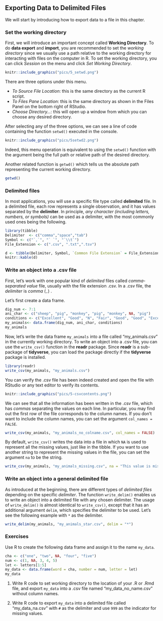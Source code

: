 ## Exporting Data to Delimited Files  {#export-data}

We will start by introducing how to export data to a file in this chapter.


### Set the working directory {#setwd}

First, we will introduce an important concept called **Working Directory**. To do **data export** and **import**, you are recommended to set the *working directory* since we usually use a path relative to the working directory for interacting with files on the computer in R. To set the working directory, you can click *Session* on the menu and click  *Set Working Directory*. 

```r
knitr::include_graphics("pics/5_setwd.png")
```


There are three options under this menu. 

- *To Source File Location*: this is the same directory as the current R script. 
- *To Files Pane Location*: this is the same directory as shown in the Files Panel on the bottom right of RStudio. 
- *Choose Directory...*: this will open up a window from which you can choose any desired directory. 

After selecting any of the three options, we can see a line of code containing the function `setwd()` executed in the console. 
```r
knitr::include_graphics("pics/5setwd2.png")
```


Indeed, this menu operation is equivalent to using the `setwd()` function with the argument being the full path or relative path of the desired directory. 


Another related function is `getwd()` which tells us the absolute path representing the current working directory.
```r
getwd()
```



### Delimited files

In most applications, you will use a specific file type called **delimited** file. In a delimited file, each row represents a single observation, and it has values separated by the **delimiter**. In principle, *any character (including letters, numbers, or symbols)* can be used as a delimiter, with the most commonly used ones being the following.

```r
library(tibble)
Delimiter  <- c("comma","space","tab")
Symbol <- c("`,`", "` `", "`\\t`")
File_Extension <- c(".csv", ".txt",".tsv")

d <- tibble(Delimiter, Symbol, `Common File Extension` = File_Extension )
knitr::kable(d)
```


### Write an object into a .csv file {#write-csv}

First, let's work with one popular kind of *delimited* files called  *comma-separated value* file, usually with the file extension .csv. In a .csv file, the *delimiter* is *comma* (`,`) . 

Let's first create a data frame.

```r
dig_num <- 7:1
ani_char <- c("sheep", "pig", "monkey", "pig", "monkey", NA, "pig")
conditions <- c("Excellent", "Good", "N", "Fair", "Good", "Good", "Excellent")
my_animals<- data.frame(dig_num, ani_char, conditions)
my_animals
```

Now, let's write the data frame `my_animals` into a file called "my_animals.csv" in the currently working directory. To write an object into a .csv file, you can use the `write_csv()` function in the **readr** package. Since **readr** is a sub-package of **tidyverse**, you can load the package directly if the **tidyverse** package is installed.

```r
library(readr)
write_csv(my_animals, "my_animals.csv")
```

You can verify the .csv file has been indeed created and open the file with RStudio or any text editor to verify its contents. 

```r
knitr::include_graphics("pics/5-csvcontents.png")
```


We can see that all the information has been written in the .csv file, which has *commas* separating the values on each line. In particular, you may find out the first row of the file corresponds to the column names. If you don't want to include the column names, you can set the argument `col_names = FALSE`. 

```r
write_csv(my_animals, "my_animals_no_colname.csv", col_names = FALSE)
```

By default, `write_csv()` writes the data into a file in which `NA` is used to represent all the missing values, just like in the tibble. If you want to use another string to represent the missing values in the file, you can set the argument `na` to be the string. 

```r
write_csv(my_animals, "my_animals_missing.csv", na = "This value is missing!")
```


### Write an object into a general delimited file {#write-delim}

As introduced at the beginning, there are different types of *delimited files* depending on the specific *delimiter*. The function `write_delim()` enables us to write an object into a delimited file with any chosen delimiter. The usage of `write_delim()` is almost identical to `write_csv()`, except that it has an additional argument `delim`, which specifies the delimiter to be used. Let's see the following example with `*` as the delimiter. 

```r
write_delim(my_animals, "my_animals_star.csv", delim = "*")
```

### Exercises

Use R to create the following data frame and assign it to the name `my_data`.

```r
cha <- c("one", "two", NA, "four", "five")
num <- c(1, NA, 3, 4, 5)
let <- letters[1:5]
my_data <- data.frame(word = cha, number = num, letter = let)
my_data
```


1. Write R code to set working directory to the location of your .R or .Rmd file, and export `my_data` into a .csv file named "my_data_no_name.csv" without column names. 


2. Write R code to export `my_data` into a delimited file called "my_data_na.csv" with `#` as the delimiter and use `999` as the indicator for missing values. 

